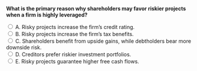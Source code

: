 ::: {.question-block}

<form onsubmit="event.preventDefault(); checkAnswer('module9_mcq_q4')" data-correct-answer="C">
<strong style="display: block;">What is the primary reason why shareholders may favor riskier projects when a firm is highly leveraged?</strong>

<label><input type="radio" name="module9_mcq_q4" value="A"> A. Risky projects increase the firm’s credit rating.</label><br>
<label><input type="radio" name="module9_mcq_q4" value="B"> B. Risky projects increase the firm’s tax benefits.</label><br>
<label><input type="radio" name="module9_mcq_q4" value="C"> C. Shareholders benefit from upside gains, while debtholders bear more downside risk.</label><br>
<label><input type="radio" name="module9_mcq_q4" value="D"> D. Creditors prefer riskier investment portfolios.</label><br>
<label><input type="radio" name="module9_mcq_q4" value="E"> E. Risky projects guarantee higher free cash flows.</label><br>
</form>

<div id="feedback-module9_mcq_q4" class="feedback" data-status="" style="display:none;">
✅ C is correct. This is the classic “asset substitution” problem—shareholders gain from upside volatility while debt absorbs losses.
</div>

:::
